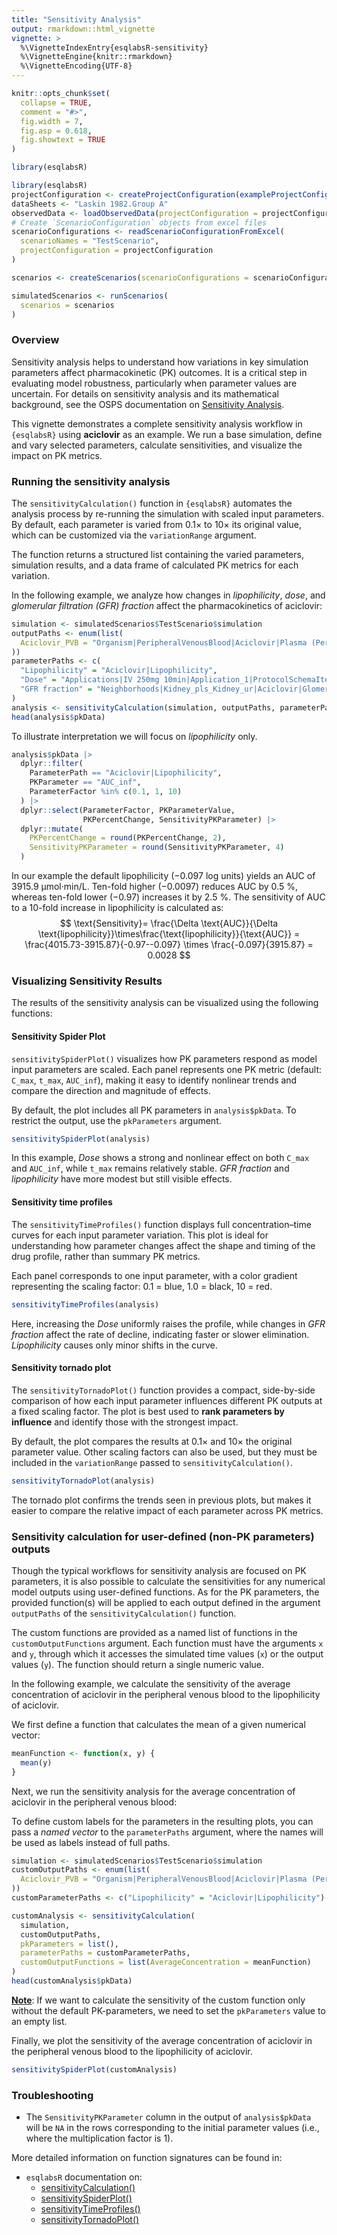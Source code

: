 ```yaml
---
title: "Sensitivity Analysis"
output: rmarkdown::html_vignette
vignette: >
  %\VignetteIndexEntry{esqlabsR-sensitivity}
  %\VignetteEngine{knitr::rmarkdown}
  %\VignetteEncoding{UTF-8}
---
```


```r
knitr::opts_chunk$set(
  collapse = TRUE,
  comment = "#>",
  fig.width = 7,
  fig.asp = 0.618,
  fig.showtext = TRUE
)
```

```r
library(esqlabsR)
```

```r
library(esqlabsR)
projectConfiguration <- createProjectConfiguration(exampleProjectConfigurationPath())
dataSheets <- "Laskin 1982.Group A"
observedData <- loadObservedData(projectConfiguration = projectConfiguration, sheets = dataSheets)
# Create `ScenarioConfiguration` objects from excel files
scenarioConfigurations <- readScenarioConfigurationFromExcel(
  scenarioNames = "TestScenario",
  projectConfiguration = projectConfiguration
)

scenarios <- createScenarios(scenarioConfigurations = scenarioConfigurations)

simulatedScenarios <- runScenarios(
  scenarios = scenarios
)
```

### Overview

Sensitivity analysis helps to understand how variations in key
simulation parameters affect pharmacokinetic (PK) outcomes. It is a
critical step in evaluating model robustness, particularly when
parameter values are uncertain. For details on sensitivity analysis and
its mathematical background, see the OSPS documentation on [Sensitivity
Analysis](https://docs.open-systems-pharmacology.org/shared-tools-and-example-workflows/sensitivity-analysis).

This vignette demonstrates a complete sensitivity analysis workflow in
`{esqlabsR}` using **aciclovir** as an example. We run a base
simulation, define and vary selected parameters, calculate
sensitivities, and visualize the impact on PK metrics.

### Running the sensitivity analysis

The `sensitivityCalculation()` function in `{esqlabsR}` automates the analysis
process by re-running the simulation with scaled input parameters. By default, 
each parameter is varied from 0.1× to 10× its original value, which can be 
customized via the `variationRange` argument.

The function returns a structured list containing the varied parameters, 
simulation results, and a data frame of calculated PK metrics for each variation.


In the following example, we analyze how changes in *lipophilicity*,
*dose*, and *glomerular filtration (GFR) fraction* affect the
pharmacokinetics of aciclovir:

```r
simulation <- simulatedScenarios$TestScenario$simulation
outputPaths <- enum(list(
  Aciclovir_PVB = "Organism|PeripheralVenousBlood|Aciclovir|Plasma (Peripheral Venous Blood)"
))
parameterPaths <- c(
  "Lipophilicity" = "Aciclovir|Lipophilicity",
  "Dose" = "Applications|IV 250mg 10min|Application_1|ProtocolSchemaItem|Dose",
  "GFR fraction" = "Neighborhoods|Kidney_pls_Kidney_ur|Aciclovir|Glomerular Filtration-GFR|GFR fraction"
)
analysis <- sensitivityCalculation(simulation, outputPaths, parameterPaths)
head(analysis$pkData)
```

To illustrate interpretation we will focus on *lipophilicity* only.

```r
analysis$pkData |>
  dplyr::filter(
    ParameterPath == "Aciclovir|Lipophilicity",
    PKParameter == "AUC_inf",
    ParameterFactor %in% c(0.1, 1, 10)
  ) |>
  dplyr::select(ParameterFactor, PKParameterValue, 
                PKPercentChange, SensitivityPKParameter) |>
  dplyr::mutate(
    PKPercentChange = round(PKPercentChange, 2),
    SensitivityPKParameter = round(SensitivityPKParameter, 4)
  )
```

In our example the default lipophilicity (−0.097 log units) yields an
AUC of 3915.9 µmol·min/L. Ten-fold higher (−0.0097) reduces AUC by 0.5
%, whereas ten-fold lower (−0.97) increases it by 2.5 %. The sensitivity
of AUC to a 10-fold increase in lipophilicity is calculated as:
$$ \text{Sensitivity}= \frac{\Delta \text{AUC}}{\Delta \text{lipophilicity}}\times\frac{\text{lipophilicity}}{\text{AUC}} = \frac{4015.73-3915.87}{-0.97--0.097} \times \frac{-0.097}{3915.87} = 0.0028 $$

### Visualizing Sensitivity Results

The results of the sensitivity analysis can be visualized using the
following functions:

#### Sensitivity Spider Plot

`sensitivitySpiderPlot()` visualizes how PK parameters respond as model
input parameters are scaled. Each panel represents one PK metric
(default: `C_max`, `t_max`, `AUC_inf`), making it easy to identify
nonlinear trends and compare the direction and magnitude of effects.

By default, the plot includes all PK parameters in `analysis$pkData`. To 
restrict the output, use the `pkParameters` argument.

```r
sensitivitySpiderPlot(analysis)
```

In this example, *Dose* shows a strong and nonlinear effect on both
`C_max` and `AUC_inf`, while `t_max` remains relatively stable. *GFR
fraction* and *lipophilicity* have more modest but still visible
effects.

#### Sensitivity time profiles

The `sensitivityTimeProfiles()` function displays full
concentration–time curves for each input parameter variation. This plot
is ideal for understanding how parameter changes affect the shape and
timing of the drug profile, rather than summary PK metrics.

Each panel corresponds to one input parameter, with a color gradient
representing the scaling factor: 0.1 = blue, 1.0 = black, 10 = red.

```r
sensitivityTimeProfiles(analysis)
```

Here, increasing the *Dose* uniformly raises the profile, while changes
in *GFR fraction* affect the rate of decline, indicating faster or
slower elimination. *Lipophilicity* causes only minor shifts in the
curve.

#### Sensitivity tornado plot

The `sensitivityTornadoPlot()` function provides a compact, side-by-side
comparison of how each input parameter influences different PK outputs
at a fixed scaling factor. The plot is best used to **rank parameters by
influence** and identify those with the strongest impact.

By default, the plot compares the results at 0.1× and 10× the
original parameter value. Other scaling factors can also be used, but
they must be included in the `variationRange` passed to
`sensitivityCalculation()`.

```r
sensitivityTornadoPlot(analysis)
```

The tornado plot confirms the trends seen in previous plots, but makes
it easier to compare the relative impact of each parameter across PK
metrics.

### Sensitivity calculation for user-defined (non-PK parameters) outputs

Though the typical workflows for sensitivity analysis are focused on PK
parameters, it is also possible to calculate the sensitivities for any
numerical model outputs using user-defined functions. As for the PK
parameters, the provided function(s) will be applied to each output
defined in the argument `outputPaths` of the `sensitivityCalculation()`
function.

The custom functions are provided as a named list of functions in the
`customOutputFunctions` argument. Each function must have the arguments
`x` and `y`, through which it accesses the simulated time values (`x`)
or the output values (`y`). The function should return a single numeric
value.

In the following example, we calculate the sensitivity of the average
concentration of aciclovir in the peripheral venous blood to the
lipophilicity of aciclovir.

We first define a function that calculates the mean of a given numerical
vector:

```r
meanFunction <- function(x, y) {
  mean(y)
}
```

Next, we run the sensitivity analysis for the average concentration of
aciclovir in the peripheral venous blood:

To define custom labels for the parameters in the resulting plots, you
can pass a *named vector* to the `parameterPaths` argument, where the
names will be used as labels instead of full paths.

```r
simulation <- simulatedScenarios$TestScenario$simulation
customOutputPaths <- enum(list(
  Aciclovir_PVB = "Organism|PeripheralVenousBlood|Aciclovir|Plasma (Peripheral Venous Blood)"
))
customParameterPaths <- c("Lipophilicity" = "Aciclovir|Lipophilicity")

customAnalysis <- sensitivityCalculation(
  simulation,
  customOutputPaths,
  pkParameters = list(),
  parameterPaths = customParameterPaths,
  customOutputFunctions = list(AverageConcentration = meanFunction)
)
head(customAnalysis$pkData)
```

[**Note**]{.underline}: If we want to calculate the sensitivity of the
custom function only without the default PK-parameters, we need to set
the `pkParameters` value to an empty list.

Finally, we plot the sensitivity of the average concentration of
aciclovir in the peripheral venous blood to the lipophilicity of
aciclovir.

```r
sensitivitySpiderPlot(customAnalysis)
```

### Troubleshooting

-   The `SensitivityPKParameter` column in the output of
    `analysis$pkData` will be `NA` in the rows corresponding to the
    initial parameter values (i.e., where the multiplication factor is
    1).

More detailed information on function signatures can be found in:

-   `esqlabsR` documentation on:
    -   [sensitivityCalculation()](https://esqlabs.github.io/esqlabsR/reference/sensitivityCalculation.html)
    -   [sensitivitySpiderPlot()](https://esqlabs.github.io/esqlabsR/reference/sensitivitySpiderPlot.html)
    -   [sensitivityTimeProfiles()](https://esqlabs.github.io/esqlabsR/reference/sensitivityTimeProfiles.html)
    -   [sensitivityTornadoPlot()](https://esqlabs.github.io/esqlabsR/reference/sensitivityTornadoPlot.html)
